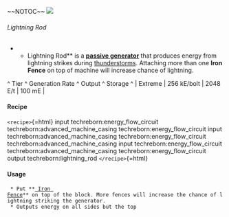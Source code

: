 \~\~NOTOC\~\~ ![](/mods/techreborn/lightning_rod.png)

###### Lightning Rod

-   -   Lightning Rod** is a **[passive
        generator](energy:generators:passive_generators "wikilink")**
        that produces energy from lightning strikes during
        [thunderstorms](http://minecraft.gamepedia.com/Thunderstorm "wikilink").
        Attaching more than one **Iron Fence** on top of machine
        will increase chance of lightning.

\^ Tier \^ Generation Rate \^ Output \^ Storage \^ \| Extreme \| 256
kE/bolt \| 2048 E/t \| 100 mE \|

#### Recipe

`<recipe>`{=html} input techreborn:energy_flow_circuit
techreborn:advanced_machine_casing techreborn:energy_flow_circuit input
techreborn:advanced_machine_casing techreborn:energy_flow_circuit
techreborn:advanced_machine_casing input techreborn:energy_flow_circuit
techreborn:advanced_machine_casing techreborn:energy_flow_circuit output
techreborn:lightning_rod `</recipe>`{=html}

#### Usage

` * Put **`[` Iron Fence`](mods:techreborn:iron_fence "wikilink")`** on top of the block. More fences will increase the chance of lightning striking the generator.`\
` * Outputs energy on all sides but the top`

